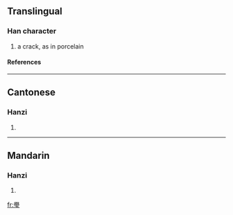 ==Translingual==
===Han character===
{{Han char|rn=96|rad=玉|as=14|sn=19|four=7710<sub>3</sub>|canj=竹月一土戈 (HBMGI)}}
# a crack, as in porcelain
====References====
{{Han ref|kx=0744.110|dkj=21305|dj=1152.230|hdz=21144.080|uh=74BA|ud=29882|bh=F46F|bd=62575}}

----
==Cantonese==
===Hanzi===
{{yue-hanzi|jyut=|y=man6}}
# {{defn|Cantonese}}

----
==Mandarin==
===Hanzi===
{{cmn-hanzi|pin=[[wèn]] ([[wen4]]), [[xuán]] ([[xuan2]])|wg=wen<sup>4</sup>, hsüan<sup>2</sup>}}
# {{defn|Mandarin}}

[[fr:璺]]